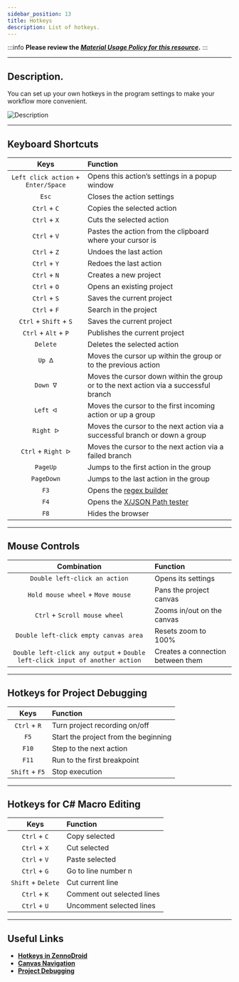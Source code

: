 ```yaml
---
sidebar_position: 13
title: Hotkeys
description: List of hotkeys.
---
```

:::info **Please review the [*Material Usage Policy for this resource*](../Disclaimer).**
:::
_______________________________________________
## Description.
You can set up your own hotkeys in the program settings to make your workflow more convenient.

![Description](./assets/HotKeys/HotKeys_pic1.png)
_______________________________________________
## Keyboard Shortcuts
| Keys              | Function |
| :----------------: | :------ |
| `Left click action` + `Enter/Space` |   Opens this action’s settings in a popup window  |
| `Esc`                |   Closes the action settings   |
| `Ctrl` + `C`       | Copies the selected action   |
| `Ctrl` + `X`       |  Cuts the selected action     |
| `Ctrl` + `V`       |  Pastes the action from the clipboard where your cursor is   |
| `Ctrl` + `Z`       |  Undoes the last action   |
| `Ctrl` + `Y`       |  Redoes the last action   |
| `Ctrl` + `N`       |  Creates a new project   |
| `Ctrl` + `O`       |  Opens an existing project   |
| `Ctrl` + `S`       |  Saves the current project   |
| `Ctrl` + `F`       |  Search in the project   |
| `Ctrl` + `Shift` + `S` |  Saves the current project   |
| `Ctrl` + `Alt` + `P`   |  Publishes the current project   |
| `Delete`           |  Deletes the selected action   |
| `Up ᐃ`             |  Moves the cursor up within the group or to the previous action   |
| `Down ᐁ`           |  Moves the cursor down within the group or to the next action via a successful branch   |
| `Left ᐊ`           |  Moves the cursor to the first incoming action or up a group   |
| `Right ᐅ`          |  Moves the cursor to the next action via a successful branch or down a group   |
| `Ctrl` + `Right ᐅ` |  Moves the cursor to the next action via a failed branch  |
| `PageUp`           |  Jumps to the first action in the group   |
| `PageDown`         |  Jumps to the last action in the group   |
| `F3`               |  Opens the [regex builder](../Tools/RegEx_Tester)   |
| `F4`               |  Opens the [X/JSON Path tester](../Tools/JSON_Tester)   |
| `F8`               |  Hides the browser   |
_______________________________________________
## Mouse Controls
| Combination            | Function |
| :----------------: | :------ |
| `Double left-click an action`      |   Opens its settings   |
| `Hold mouse wheel` + `Move mouse`  |   Pans the project canvas   |
| `Ctrl` + `Scroll mouse wheel`      |  Zooms in/out on the canvas   |
| `Double left-click empty canvas area` |  Resets zoom to 100%   |
| `Double left-click any output` + `Double left-click input of another action` |  Creates a connection between them   |
_______________________________________________
## Hotkeys for Project Debugging
| Keys                | Function |
| :----------------: | :------ |
| `Ctrl` + `R`         |   Turn project recording on/off   |
| `F5`                 |    Start the project from the beginning   |
| `F10`                | Step to the next action   |
| `F11`                |  Run to the first breakpoint   |
| `Shift` + `F5`       |  Stop execution   |
_______________________________________________
## Hotkeys for C# Macro Editing
| Keys                | Function |
| :----------------: | :------ |
| `Ctrl` + `C`         |   Copy selected   |
| `Ctrl` + `X`         |   Cut selected   |
| `Ctrl` + `V`         |   Paste selected   |
| `Ctrl` + `G`         |  Go to line number n   |
| `Shift` + `Delete`   |  Cut current line   |
| `Ctrl` + `K`         |  Comment out selected lines   |
| `Ctrl` + `U`         |  Uncomment selected lines   |
_______________________________________________
## Useful Links
- [**Hotkeys in ZennoDroid**](../get-started/Hot_Keys)
- [**Canvas Navigation**](../pm/Interface/MiniMap)
- [**Project Debugging**](../pm/Debugging)